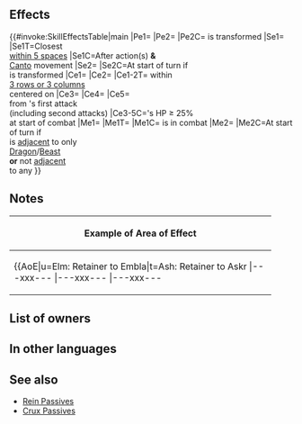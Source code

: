 {{Weapon Infobox
|tagid=SID_閉ざす者の鋭き爪牙
|intID=4689
|noImg=1
|exclusive=1
|weaponType=Beast
|canUseMove=Flying
|cost=400
|might=14
|range=1
|cooldown=-1
|effect=Accelerates Special trigger (cooldown count-1).<br><br>When unit is in combat, foes' Savior effects will not trigger.<br><br>After unit acts (if Canto triggers, after Canto), inflicts【Undefended】on closest foes within 5 spaces of unit through their next actions.<br><br>For foes within 3 rows or 3 columns centered on unit, inflicts Atk/Spd/Def/Res-5 and reduces the percentage of foe's non-Special "reduce damage by X%" skills by 50% during combat (excluding area-of-effect Specials).<br><br>At start of combat, if unit's HP ≥ 25%, grants bonus to unit's Atk/Spd/Def/Res = 15% of unit's Spd at start of combat, unit deals X × 8 damage (excluding area-of-effect Specials), and reduces damage from foe's first attack by X × 6 during combat (X = number of foes within 3 spaces of target, including target; max 4; "first attack" normally means only the first strike; for effects that grant "unit attacks twice," it means the first and second strikes).<br><br>At start of turn, if unit is adjacent to only beast or dragon allies or if unit is not adjacent to any ally, unit transforms (otherwise, unit reverts). If unit transforms, grants Atk+2 and unit can move 1 extra space (that turn only; does not stack).<br><br>【Undefended】<br>Unit cannot be protected by Savior through their next action.
|required=Adult (Flier)
|properties=random_owner
}}
==Effects==
{{#invoke:SkillEffectsTable|main
|Pe1={{Eft|Accelerates Special}}
|Pe2={{Eft|Stat Boosts|Atk|2}}
|Pe2C={{Tgt|Unit}} is transformed
|Se1={{SEt|Undefended}}
|Se1T=Closest {{Tgt|Foes}}<br>[[within 5 spaces]]
|Se1C=After action(s) '''&'''<br>[[Canto]] movement
|Se2={{SEt|Mobility Increased}}
|Se2C=At start of turn if<br>{{Tgt|Unit}} is transformed
|Ce1={{Eft|Temporary debuffs|Atk/Spd/Def/Res|5}}
|Ce2={{Eft|Reduce Damage Reduction|50%}}
|Ce1-2T={{Tgt|Foes}} within<br>[[3 rows or 3 columns]]<br>centered on {{Tgt|Unit}}
|Ce3={{Eft|Temporary buffs|Atk/Spd/Def/Res|15% of {{Tgt|Unit}}'s Spd<br>at start of combat}}
|Ce4={{Eft|Damage Boost|8 x {{Tgt|Foes}} [[within 3 spaces|within<br>3 spaces]] of {{Tgt|Target Foe}}<br>(including {{Tgt|Target Foe}})|max=32}}
|Ce5={{Eft|Damage Reduction|6 x {{Tgt|Foes}} [[within 3 spaces|within<br>3 spaces]] of {{Tgt|Target Foe}}<br>(including {{Tgt|Target Foe}})|max=24}}<br>from {{Tgt|Foe}}'s first attack<br>(including second attacks)
|Ce3-5C={{Tgt|Unit}}'s HP ≥ 25%<br>at start of combat
|Me1={{Eft|Prevent Savior}}
|Me1T={{Tgt|Foe}}
|Me1C={{Tgt|Unit}} is in combat
|Me2={{Eft|Transform}}
|Me2C=At start of turn if<br>{{Tgt|Unit}} is [[adjacent]] to only<br>{{Cwti|group=1|Dragon,Beast}} [[Dragon]]/[[Beast]]<br>{{Tgt|Allies}} '''or''' not [[adjacent]]<br>to any {{Tgt|Ally}}
}}

==Notes==
{{Prevent Savior}}
{{Undefended}}
{{Temporary debuffs}}
{{Reduce Damage Reduction}}
{{FoesCombatEffect|temporary debuffs and reduce damage reduction effects}}
{{Temporary buffs}}
{{FlatDamageBoost|X (max: 32)}}
{{FlatDamageReduction|X (max: 24)}}
{{Beast (Flier)}}
{|class="wikitable default mw-collapsible" 
!Example of Area of Effect
|-
|align="middle" style="max-width:450px;margin:auto"|{{AoE|u=Elm: Retainer to Embla|t=Ash: Retainer to Askr
|---xxx---
|---xxx---
|---xxx---
|xxxxxxxxx
|xxxxuxxxx
|xxxxxxxxx
|---xxx---
|---xtx---
|---xxx---
}}
|}
==List of owners==
{{Skill Hero List}}
==In other languages==
{{OtherLanguages
|japanese=
|german=
|spanishEU=
|spanishLA=
|french=
|italian=
|chineseTW=
|portuguese=
}}
==See also==
{{See also skills|cond=(Description LIKE '%cannot be protected by Savior%' OR Description LIKE '%foes_ Savior %will not trigger%' OR Description LIKE '%number of foes within _ spaces of target%' AND Description NOT LIKE '%【Discord】%') AND (SCategory='captain' OR Exclusive='1')}}
* [[Rein Passives]]
* [[Skill families/C Passives#Crux|Crux Passives]]
{{Weapons Navbox}}